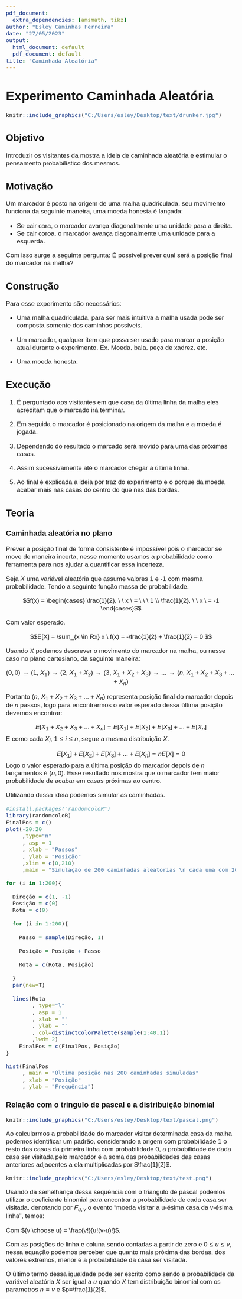 ---
pdf_document:
  extra_dependencies: [amsmath, tikz]
author: "Esley Caminhas Ferreira"
date: "27/05/2023"
output:
  html_document: default
  pdf_document: default
title: "Caminhada Aleatória"
---
<style type="text/css">
  body{
  font-family: Sans-serif;
  font-size: 13pt;
}
</style>



# **Experimento Caminhada Aleatória**

```{r, echo=FALSE, fig.align='center', fig.cap = ''}
knitr::include_graphics("C:/Users/esley/Desktop/text/drunker.jpg")
```


## **Objetivo**

Introduzir os visitantes da mostra a ideia de caminhada aleatória e estimular o pensamento probabilístico dos mesmos.

## **Motivação**

Um marcador é posto na origem de uma malha quadriculada, seu movimento funciona da seguinte maneira, uma moeda honesta é lançada: 

* Se cair cara, o marcador avança diagonalmente uma unidade para a direita.
* Se cair coroa, o marcador avança diagonalmente uma unidade para a esquerda.

Com isso surge a seguinte pergunta: É possível prever qual será a posição final do marcador na malha?

## **Construção**

Para esse experimento são necessários:

* Uma malha quadriculada, para ser mais intuitiva a malha usada pode ser composta somente dos caminhos possíveis.
* Um marcador, qualquer item que possa ser usado para marcar a posição atual durante o experimento.
Ex. Moeda, bala, peça de xadrez, etc.

* Uma moeda honesta.


## **Execução**

1. É perguntado aos visitantes em que casa da última linha da malha eles acreditam que o marcado irá terminar.

2. Em seguida o marcador é posicionado na origem da malha e a moeda é jogada.

3. Dependendo do resultado o marcado será movido para uma das próximas casas.

4. Assim sucessivamente até o marcador chegar a última linha.

5. Ao final é explicada a ideia por traz do experimento e o porque da moeda acabar mais nas casas do centro do que nas das bordas.



## **Teoria**

### Caminhada aleatória no plano 

Prever a posição final de forma consistente é impossível pois o marcador se move de maneira incerta, nesse momento usamos a probabilidade como ferramenta para nos ajudar a quantificar essa incerteza.

Seja $X$ uma variável aleatória que assume valores 1 e -1 com mesma probabilidade. Tendo a seguinte função massa de probabilidade.

$$f(x) = \begin{cases} 
\frac{1}{2},
\ \ 
x \ = 
\ \ \ 
1 
\\ 
\frac{1}{2},
\ \ 
x \ = -1 
\end{cases}$$

Com valor esperado.

$$E[X] = \sum_{x \in Rx} x \ f(x) = -\frac{1}{2} + \frac{1}{2} = 0 $$

Usando $X$ podemos descrever o movimento do marcador na malha, ou nesse caso no plano cartesiano, da seguinte maneira:

$$(0,0) 
\rightarrow 
(1, \ X_1) 
\rightarrow 
(2, \ X_1+X_2) 
\rightarrow 
(3, \ X_1+X_2+X_3) 
\rightarrow 
... \rightarrow 
(n, \ X_1+X_2+X_3+...+X_n)$$

Portanto $(n, \ X_1+X_2+X_3+...+X_n)$ representa posição final do marcador depois de $n$ passos, logo para encontrarmos o valor esperado dessa última posição devemos encontrar: 

$$E[X_1+X_2+X_3+...+X_n] = E[X_1]+E[X_2]+E[X_3]+...+E[X_n]$$
E como cada $X_i$, $1 \leq i \leq n$, segue a mesma distribuição $X$.

$$E[X_1]+E[X_2]+E[X_3]+...+E[X_n] = nE[X] = 0$$
Logo o valor esperado para a última posição do marcador depois de $n$ lançamentos é $(n,0)$. Esse resultado nos mostra que o marcador tem maior probabilidade de acabar em casas próximas ao centro.

Utilizando dessa ideia podemos simular as caminhadas.

```{r echo=FALSE, warning=FALSE, fig.align='center'}

#install.packages("randomcoloR")
library(randomcoloR)
FinalPos = c()
plot(-20:20
     ,type="n"
     , asp = 1
     , xlab = "Passos"
     , ylab = "Posição"
     ,xlim = c(0,210)
     ,main = "Simulação de 200 caminhadas aleatorias \n cada uma com 200 passos")

for (i in 1:200){
  
  Direção = c(1, -1)
  Posição = c(0)
  Rota = c(0)
  
  for (i in 1:200){
    
    Passo = sample(Direção, 1)
    
    Posição = Posição + Passo
    
    Rota = c(Rota, Posição)
    
  }
  par(new=T)
  
  lines(Rota
        , type="l"
        , asp = 1
        , xlab = ""
        , ylab = ""
        , col=distinctColorPalette(sample(1:40,1))
        ,lwd= 2)
    FinalPos = c(FinalPos, Posição)
}

```


```{r echo=FALSE, warning=FALSE, fig.align='center'}
hist(FinalPos
     , main = "Última posição nas 200 caminhadas simuladas"
     , xlab = "Posição"
     , ylab = "Frequência")
```


### **Relação com o tringulo de pascal e a distribuição binomial**

```{r, echo=FALSE, fig.align='center', fig.cap = 'Triangulo de Pascal (até a oitava linha).'}
knitr::include_graphics("C:/Users/esley/Desktop/text/pascal.png")
```

Ao calcularmos a probabilidade do marcador visitar determinada casa da malha podemos identificar um padrão, considerando a origem com probabilidade 1 o resto das casas da primeira linha com probabilidade 0, a probabilidade de dada casa ser visitada pelo marcador é a soma das probabilidades das casas anteriores adjacentes a ela multiplicadas por $\frac{1}{2}$.

```{r, echo=FALSE, fig.align='center', fig.cap = 'Probabilidade de visita de cada casa (até a quinta linha).'}
knitr::include_graphics("C:/Users/esley/Desktop/text/test.png")
```

Usando da semelhança dessa sequência com o triangulo de pascal podemos utilizar o coeficiente binomial para encontrar a probabilidade de cada casa ser visitada, denotando por $F_{u,v}$ o evento "moeda visitar a u-ésima casa da v-ésima linha", temos:

\begin{equation}

P(F_{u,v})={v \choose u}\frac{1}{2^v}={v \choose u} \left( \frac{1}{2} \right)^v

\end{equation}

Com ${v \choose u} = \frac{v!}{u!(v-u)!}$.

Com as posições de linha e coluna sendo contadas a partir de zero e $0 \leq u \leq v$, nessa equação podemos perceber que quanto mais próxima das bordas, dos valores extremos, menor é a probabilidade da casa ser visitada.

O último termo dessa igualdade pode ser escrito como sendo a probabilidade da variável aleatória $X$ ser igual a $u$ quando $X$ tem distribuição binomial com os parametros $n=v$ e $p=\frac{1}{2}$.





  

